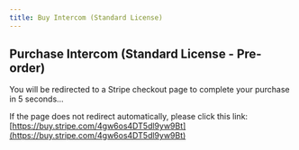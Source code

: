 ```yaml
---
title: Buy Intercom (Standard License)
---
```



<Head>
  <meta httpEquiv="refresh" content="5; url='https://buy.stripe.com/4gw6os4DT5dl9yw9Bt'" />
</Head>

## Purchase Intercom (Standard License - Pre-order)

You will be redirected to a Stripe checkout page to complete your purchase in 5 seconds…

If the page does not redirect automatically, please click this link: [https://buy.stripe.com/4gw6os4DT5dl9yw9Bt](https://buy.stripe.com/4gw6os4DT5dl9yw9Bt)
